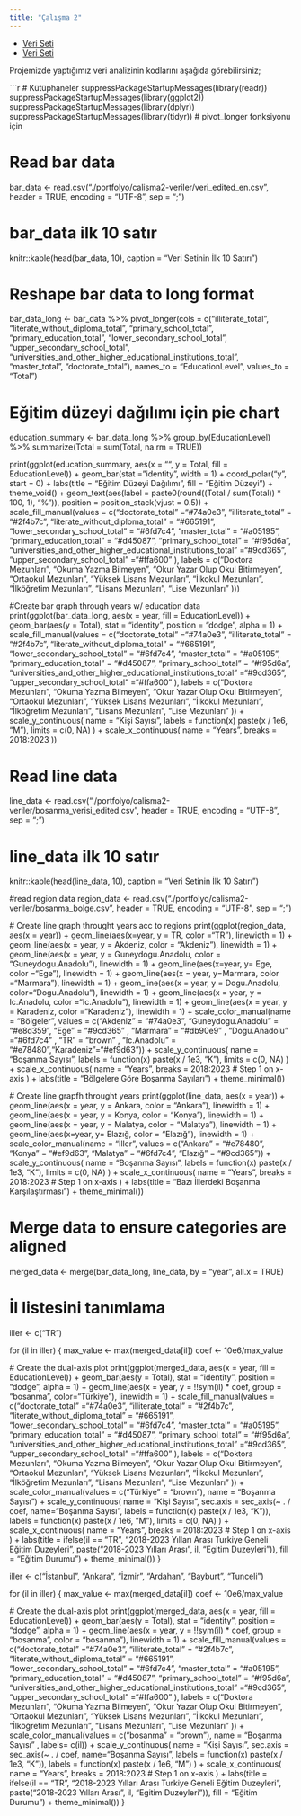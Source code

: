 ```yaml
---
title: "Çalışma 2"
---
```


- [Veri Seti](/assets/veri_edited_en.csv)
- [Veri Seti](/assets/bosanma_verisi_edited.csv)

Projemizde yaptığımız veri analizinin kodlarını aşağıda görebilirsiniz;

```r

# Kütüphaneler
suppressPackageStartupMessages(library(readr))
suppressPackageStartupMessages(library(ggplot2))
suppressPackageStartupMessages(library(dplyr))
suppressPackageStartupMessages(library(tidyr))  # pivot_longer fonksiyonu için

# Read bar data
bar_data <- read.csv("./portfolyo/calisma2-veriler/veri_edited_en.csv", header = TRUE, encoding = "UTF-8", sep = ";")

# bar_data ilk 10 satır
knitr::kable(head(bar_data, 10), caption = "Veri Setinin İlk 10 Satırı")

# Reshape bar data to long format
bar_data_long <- bar_data %>%
  pivot_longer(cols = c("illiterate_total", "literate_without_diploma_total", "primary_school_total", "primary_education_total",
                        "lower_secondary_school_total", "upper_secondary_school_total",
                        "universities_and_other_higher_educational_institutions_total",
                        "master_total", "doctorate_total"), names_to = "EducationLevel", values_to = "Total")

# Eğitim düzeyi dağılımı için pie chart
education_summary <- bar_data_long %>%
    group_by(EducationLevel) %>%
    summarize(Total = sum(Total, na.rm = TRUE))

  print(ggplot(education_summary, aes(x = "", y = Total, fill = EducationLevel)) +
    geom_bar(stat = "identity", width = 1) +
    coord_polar("y", start = 0) +
    labs(title = "Eğitim Düzeyi Dağılımı", fill = "Eğitim Düzeyi") +
    theme_void() +
    geom_text(aes(label = paste0(round((Total / sum(Total)) * 100, 1), "%")), 
              position = position_stack(vjust = 0.5)) +
      scale_fill_manual(values = c("doctorate_total" ="#74a0e3",
                               "illiterate_total" = "#2f4b7c", 
                               "literate_without_diploma_total" = "#665191",
                               "lower_secondary_school_total" = "#6fd7c4",
                               "master_total" = "#a05195",
                               "primary_education_total" = "#d45087",
                               "primary_school_total" = "#f95d6a", "universities_and_other_higher_educational_institutions_total" ="#9cd365",
                               "upper_secondary_school_total" ="#ffa600"
                               ),
                    labels = c("Doktora Mezunları",
                               "Okuma Yazma Bilmeyen",
                               "Okur Yazar Olup Okul Bitirmeyen",
                               "Ortaokul Mezunları",
                               "Yüksek Lisans Mezunları",
                               "İlkokul Mezunları",
                               "İlköğretim Mezunları",
                               "Lisans Mezunları",
                               "Lise Mezunları"
                               )))

#Create bar graph through years w/ education data
print(ggplot(bar_data_long, aes(x = year, fill = EducationLevel)) +
      geom_bar(aes(y = Total), stat = "identity", position = "dodge", alpha = 1) +
        scale_fill_manual(values = c("doctorate_total" ="#74a0e3",
                               "illiterate_total" = "#2f4b7c", 
                               "literate_without_diploma_total" = "#665191",
                               "lower_secondary_school_total" = "#6fd7c4",
                               "master_total" = "#a05195",
                               "primary_education_total" = "#d45087",
                               "primary_school_total" = "#f95d6a", "universities_and_other_higher_educational_institutions_total" ="#9cd365",
                               "upper_secondary_school_total" ="#ffa600"
                               ),
                    labels = c("Doktora Mezunları",
                               "Okuma Yazma Bilmeyen",
                               "Okur Yazar Olup Okul Bitirmeyen",
                               "Ortaokul Mezunları",
                               "Yüksek Lisans Mezunları",
                               "İlkokul Mezunları",
                               "İlköğretim Mezunları",
                               "Lisans Mezunları",
                               "Lise Mezunları"
                               )) +
        scale_y_continuous(
      name = "Kişi Sayısı",
      labels = function(x) paste(x / 1e6, "M"),
      limits = c(0, NA)
    ) +
    scale_x_continuous(
      name = "Years",
      breaks = 2018:2023
    ))

# Read line data
line_data <- read.csv("./portfolyo/calisma2-veriler/bosanma_verisi_edited.csv", header = TRUE, encoding = "UTF-8", sep = ";")

# line_data ilk 10 satır
knitr::kable(head(line_data, 10), caption = "Veri Setinin İlk 10 Satırı")

 #read region data
  region_data <- read.csv("./portfolyo/calisma2-veriler/bosanma_bolge.csv", header = TRUE, encoding = "UTF-8", sep = ";")

 # Create line graph throught years acc to regions
  print(ggplot(region_data, aes(x = year)) +
    geom_line(aes(x=year, y = TR, color ="TR"), linewidth = 1) +
    geom_line(aes(x = year, y = Akdeniz, color = "Akdeniz"), linewidth = 1) +
    geom_line(aes(x = year, y = Guneydogu.Anadolu, color = "Guneydogu.Anadolu"), linewidth = 1) +
    geom_line(aes(x=year, y= Ege, color ="Ege"), linewidth = 1) +
    geom_line(aes(x = year, y=Marmara, color ="Marmara"), linewidth = 1) +
    geom_line(aes(x = year, y = Dogu.Anadolu, color="Dogu.Anadolu"), linewidth = 1) +
    geom_line(aes(x = year, y = Ic.Anadolu, color ="Ic.Anadolu"), linewidth = 1) +
    geom_line(aes(x = year, y = Karadeniz, color ="Karadeniz"), linewidth = 1) +
      scale_color_manual(name = "Bölgeler",
                     values = c("Akdeniz" = "#74a0e3", "Guneydogu.Anadolu" = "#e8d359", "Ege" = "#9cd365" , "Marmara" = "#db90e9" , "Dogu.Anadolu" ="#6fd7c4" , "TR" = "brown" , "Ic.Anadolu" = "#e78480","Karadeniz"="#ef9d63")) +
    scale_y_continuous(
      name = "Boşanma Sayısı",
      labels = function(x) paste(x / 1e3, "K"),
      limits = c(0, NA)
    ) +
    scale_x_continuous(
      name = "Years",
      breaks = 2018:2023  # Step 1 on x-axis
    ) +
    labs(title = "Bölgelere Göre Boşanma Sayıları") +
    theme_minimal())

 # Create line grapfh throught years
  print(ggplot(line_data, aes(x = year)) +
    geom_line(aes(x = year, y = Ankara, color = "Ankara"), linewidth = 1) +
    geom_line(aes(x = year, y = Konya, color = "Konya"), linewidth = 1) +
    geom_line(aes(x = year, y = Malatya, color = "Malatya"), linewidth = 1) +
    geom_line(aes(x=year, y= Elazığ, color = "Elazığ"), linewidth = 1) +
      scale_color_manual(name = "İller",
                     values = c("Ankara" = "#e78480", "Konya" = "#ef9d63", "Malatya" = "#6fd7c4", "Elazığ" = "#9cd365")) +
    scale_y_continuous(
      name = "Boşanma Sayısı",
      labels = function(x) paste(x / 1e3, "K"),
      limits = c(0, NA)
    ) +
    scale_x_continuous(
      name = "Years",
      breaks = 2018:2023  # Step 1 on x-axis
    ) +
    labs(title = "Bazı İllerdeki Boşanma Karşılaştırması") +
    theme_minimal())

# Merge data to ensure categories are aligned
merged_data <- merge(bar_data_long, line_data, by = "year", all.x = TRUE)

# İl listesini tanımlama
iller <- c("TR")

for (il in iller) {
  max_value <- max(merged_data[il])
  coef <- 10e6/max_value
  
  # Create the dual-axis plot
  print(ggplot(merged_data, aes(x = year, fill = EducationLevel)) +
    geom_bar(aes(y = Total), stat = "identity", position = "dodge", alpha = 1) +
    geom_line(aes(x = year, y = !!sym(il) * coef, group = "bosanma", color="Türkiye"), linewidth = 1) +
   scale_fill_manual(values = c("doctorate_total" ="#74a0e3",
                               "illiterate_total" = "#2f4b7c", 
                               "literate_without_diploma_total" = "#665191",
                               "lower_secondary_school_total" = "#6fd7c4",
                               "master_total" = "#a05195",
                               "primary_education_total" = "#d45087",
                               "primary_school_total" = "#f95d6a", "universities_and_other_higher_educational_institutions_total" ="#9cd365",
                               "upper_secondary_school_total" ="#ffa600"
                               ),
                    labels = c("Doktora Mezunları",
                               "Okuma Yazma Bilmeyen",
                               "Okur Yazar Olup Okul Bitirmeyen",
                               "Ortaokul Mezunları",
                               "Yüksek Lisans Mezunları",
                               "İlkokul Mezunları",
                               "İlköğretim Mezunları",
                               "Lisans Mezunları",
                               "Lise Mezunları"
                               )) +
    scale_color_manual(values = c("Türkiye" = "brown"), name = "Boşanma Sayısı") +
    scale_y_continuous(
      name = "Kişi Sayısı",
      sec.axis = sec_axis(~ . / coef, name="Boşanma Sayısı",
                          labels = function(x) paste(x / 1e3, "K")),
      labels = function(x) paste(x / 1e6, "M"),
      limits = c(0, NA)
    ) +
    scale_x_continuous(
      name = "Years",
      breaks = 2018:2023  # Step 1 on x-axis
    ) +
    labs(title = ifelse(il == "TR", "2018-2023 Yılları Arası Turkiye Geneli Eğitim Duzeyleri", paste("2018-2023 Yılları Arası", il, "Egitim Duzeyleri")), fill = "Eğitim Durumu") +
    theme_minimal())
}

iller <- c("İstanbul", "Ankara", "İzmir", "Ardahan", "Bayburt", "Tunceli")

for (il in iller) {
  max_value <- max(merged_data[il])
  coef <- 10e6/max_value
  
  # Create the dual-axis plot
  print(ggplot(merged_data, aes(x = year, fill = EducationLevel)) +
    geom_bar(aes(y = Total), stat = "identity", position = "dodge", alpha = 1) +
    geom_line(aes(x = year, y = !!sym(il) * coef, group = "bosanma", color = "bosanma"), linewidth = 1) +
   scale_fill_manual(values = c("doctorate_total" ="#74a0e3",
                               "illiterate_total" = "#2f4b7c", 
                               "literate_without_diploma_total" = "#665191",
                               "lower_secondary_school_total" = "#6fd7c4",
                               "master_total" = "#a05195",
                               "primary_education_total" = "#d45087",
                               "primary_school_total" = "#f95d6a", "universities_and_other_higher_educational_institutions_total" ="#9cd365",
                               "upper_secondary_school_total" ="#ffa600"
                               ),
                    labels = c("Doktora Mezunları",
                               "Okuma Yazma Bilmeyen",
                               "Okur Yazar Olup Okul Bitirmeyen",
                               "Ortaokul Mezunları",
                               "Yüksek Lisans Mezunları",
                               "İlkokul Mezunları",
                               "İlköğretim Mezunları",
                               "Lisans Mezunları",
                               "Lise Mezunları"
                               )) +
    scale_color_manual(values = c("bosanma" = "brown"), name = "Boşanma Sayısı" , labels= c(il)) +
    scale_y_continuous(
      name = "Kişi Sayısı",
      sec.axis = sec_axis(~ . / coef, name="Boşanma Sayısı",
                          labels = function(x) paste(x / 1e3, "K")),
      labels = function(x) paste(x / 1e6, "M")
    ) +
    scale_x_continuous(
      name = "Years",
      breaks = 2018:2023  # Step 1 on x-axis
    ) +
    labs(title = ifelse(il == "TR", "2018-2023 Yılları Arası Turkiye Geneli Eğitim Duzeyleri", paste("2018-2023 Yılları Arası", il, "Egitim Duzeyleri")), fill = "Eğitim Durumu") +
    theme_minimal())
}